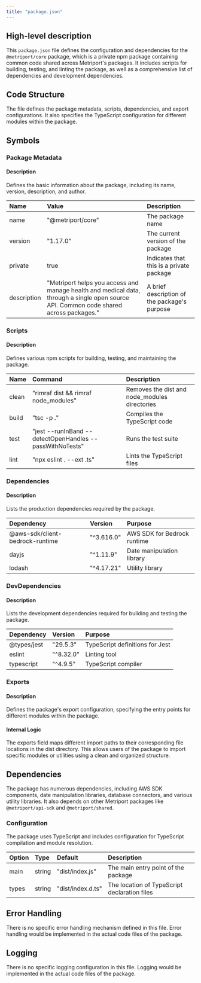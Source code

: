 ```yaml
---
title: "package.json"
---
```


## High-level description
This `package.json` file defines the configuration and dependencies for the `@metriport/core` package, which is a private npm package containing common code shared across Metriport's packages. It includes scripts for building, testing, and linting the package, as well as a comprehensive list of dependencies and development dependencies.

## Code Structure
The file defines the package metadata, scripts, dependencies, and export configurations. It also specifies the TypeScript configuration for different modules within the package.

## Symbols

### Package Metadata
#### Description
Defines the basic information about the package, including its name, version, description, and author.

| Name | Value | Description |
|:-----|:------|:------------|
| name | "@metriport/core" | The package name |
| version | "1.17.0" | The current version of the package |
| private | true | Indicates that this is a private package |
| description | "Metriport helps you access and manage health and medical data, through a single open source API. Common code shared across packages." | A brief description of the package's purpose |

### Scripts
#### Description
Defines various npm scripts for building, testing, and maintaining the package.

| Name | Command | Description |
|:-----|:--------|:------------|
| clean | "rimraf dist && rimraf node_modules" | Removes the dist and node_modules directories |
| build | "tsc -p ." | Compiles the TypeScript code |
| test | "jest --runInBand --detectOpenHandles --passWithNoTests" | Runs the test suite |
| lint | "npx eslint . --ext .ts" | Lints the TypeScript files |

### Dependencies
#### Description
Lists the production dependencies required by the package.

| Dependency | Version | Purpose |
|:-----------|:--------|:--------|
| @aws-sdk/client-bedrock-runtime | "^3.616.0" | AWS SDK for Bedrock runtime |
| dayjs | "^1.11.9" | Date manipulation library |
| lodash | "^4.17.21" | Utility library |

### DevDependencies
#### Description
Lists the development dependencies required for building and testing the package.

| Dependency | Version | Purpose |
|:-----------|:--------|:--------|
| @types/jest | "29.5.3" | TypeScript definitions for Jest |
| eslint | "^8.32.0" | Linting tool |
| typescript | "^4.9.5" | TypeScript compiler |

### Exports
#### Description
Defines the package's export configuration, specifying the entry points for different modules within the package.

#### Internal Logic
The exports field maps different import paths to their corresponding file locations in the dist directory. This allows users of the package to import specific modules or utilities using a clean and organized structure.

## Dependencies
The package has numerous dependencies, including AWS SDK components, date manipulation libraries, database connectors, and various utility libraries. It also depends on other Metriport packages like `@metriport/api-sdk` and `@metriport/shared`.

### Configuration
The package uses TypeScript and includes configuration for TypeScript compilation and module resolution.

| Option | Type | Default | Description |
|:-------|:-----|:--------|:------------|
| main | string | "dist/index.js" | The main entry point of the package |
| types | string | "dist/index.d.ts" | The location of TypeScript declaration files |

## Error Handling
There is no specific error handling mechanism defined in this file. Error handling would be implemented in the actual code files of the package.

## Logging
There is no specific logging configuration in this file. Logging would be implemented in the actual code files of the package.